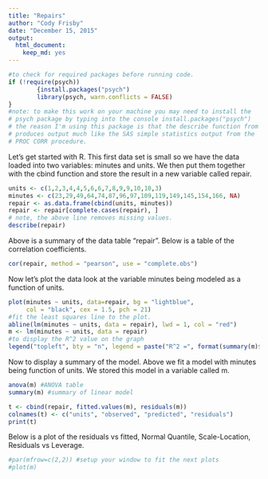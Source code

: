 ```yaml
---
title: "Repairs"
author: "Cody Frisby"
date: "December 15, 2015"
output: 
  html_document: 
    keep_md: yes
---
```


```r
#to check for required packages before running code.
if (!require(psych))
        {install.packages("psych")
        library(psych, warn.conflicts = FALSE)
}
#note: to make this work on your machine you may need to install the 
# psych package by typing into the console install.packages("psych")
# the reason I'm using this package is that the describe function from it
# produces output much like the SAS simple statistics output from the 
# PROC CORR procedure.  
```

Let's get started with R.  This first data set is small so we have the data loaded into two variables: minutes and units.  We then put them together with the cbind function and store the result in a new variable called repair.

```r
units <- c(1,2,3,4,4,5,6,6,7,8,9,9,10,10,3)
minutes <- c(23,29,49,64,74,87,96,97,109,119,149,145,154,166, NA)
repair <- as.data.frame(cbind(units, minutes))
repair <- repair[complete.cases(repair), ] 
# note, the above line removes missing values.
describe(repair)
```

Above is a summary of the data table "repair".  Below is a table of the correlation coefficients.  

```r
cor(repair, method = "pearson", use = "complete.obs")
```

Now let's plot the data look at the variable minutes being modeled as a function of units.

```r
plot(minutes ~ units, data=repair, bg = "lightblue", 
     col = "black", cex = 1.5, pch = 21)
#fit the least squares line to the plot.
abline(lm(minutes ~ units, data = repair), lwd = 1, col = "red")
m <- lm(minutes ~ units, data = repair)
#to display the R^2 value on the graph
legend("topleft", bty = "n", legend = paste("R^2 =", format(summary(m)$adj.r.squared, digits = 4)))
```

Now to display a summary of the model.  Above we fit a model with minutes being function of units.  We stored this model in a variable called m.

```r
anova(m) #ANOVA table
summary(m) #summary of linear model
```


```r
t <- cbind(repair, fitted.values(m), residuals(m))
colnames(t) <- c("units", "observed", "predicted", "residuals")
print(t)
```

Below is a plot of the residuals vs fitted, Normal Quantile, Scale-Location, Residuals vs Leverage.

```r
#par(mfrow=c(2,2)) #setup your window to fit the next plots
#plot(m)
```
